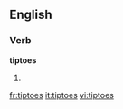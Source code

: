 ==English==

===Verb===
'''tiptoes'''

# {{third-person singular of|[[tiptoe]]}}

[[fr:tiptoes]]
[[it:tiptoes]]
[[vi:tiptoes]]